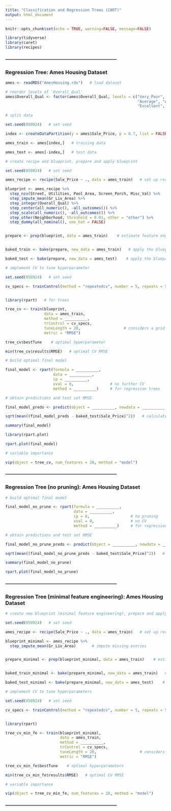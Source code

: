 ```yaml
---
title: "Classification and Regression Trees (CART)"
output: html_document
---
```


```r
knitr::opts_chunk$set(echo = TRUE, warning=FALSE, message=FALSE)

library(tidyverse)
library(caret)
library(recipes)
```


#### ---------------------------------------------------------------------------
### Regression Tree: Ames Housing Dataset

```r
ames <- readRDS("AmesHousing.rds")   # load dataset
```

```r
# reorder levels of 'Overall_Qual'
ames$Overall_Qual <- factor(ames$Overall_Qual, levels = c("Very_Poor", "Poor", "Fair", "Below_Average", 
                                                          "Average", "Above_Average", "Good", "Very_Good", 
                                                          "Excellent", "Very_Excellent"))
```


```r
# split data

set.seed(050924)   # set seed

index <- createDataPartition(y = ames$Sale_Price, p = 0.7, list = FALSE)   # consider 70-30 split

ames_train <- ames[index,]   # training data

ames_test <- ames[-index,]   # test data
```


```r
# create recipe and blueprint, prepare and apply blueprint

set.seed(050924)   # set seed

ames_recipe <- recipe(Sale_Price ~ ., data = ames_train)   # set up recipe

blueprint <- ames_recipe %>%    
  step_nzv(Street, Utilities, Pool_Area, Screen_Porch, Misc_Val) %>%   # filter out zv/nzv predictors
  step_impute_mean(Gr_Liv_Area) %>%                                    # impute missing entries
  step_integer(Overall_Qual) %>%                                       # numeric conversion of levels of the predictors   
  step_center(all_numeric(), -all_outcomes()) %>%                      # center (subtract mean) all numeric predictors
  step_scale(all_numeric(), -all_outcomes()) %>%                       # scale (divide by standard deviation) all numeric predictors
  step_other(Neighborhood, threshold = 0.01, other = "other") %>%      # lumping required predictors
  step_dummy(all_nominal(), one_hot = FALSE)                           # one-hot/dummy encode nominal categorical predictors


prepare <- prep(blueprint, data = ames_train)    # estimate feature engineering parameters based on training data


baked_train <- bake(prepare, new_data = ames_train)   # apply the blueprint to training data

baked_test <- bake(prepare, new_data = ames_test)    # apply the blueprint to test data
```


```r
# implement CV to tune hyperparameter

set.seed(050924)   # set seed

cv_specs <- trainControl(method = "repeatedcv", number = 5, repeats = 5)   # CV specifications


library(rpart)   # for trees

tree_cv <- train(blueprint,
                 data = ames_train,
                 method = __________,  
                 trControl = cv_specs,
                 tuneLength = 20,                   # considers a grid of 20 possible tuning parameter values
                 metric = "RMSE")
```


```r
tree_cv$bestTune    # optimal hyperparameter
```


```r
min(tree_cv$results$RMSE)   # optimal CV RMSE
```


```r
# build optimal final model

final_model <- rpart(formula = __________, 
                     data = __________,                      
                     cp = __________,   
                     xval = 0,                # no further CV
                     method = __________)     # for regression trees
```


```r
# obtain predictions and test set RMSE

final_model_preds <- predict(object = __________, newdata = __________, type = __________)    # obtain predictions

sqrt(mean((final_model_preds - baked_test$Sale_Price)^2))   # calculate test set RMSE
```


```r
summary(final_model)    
```


```r
library(rpart.plot)

rpart.plot(final_model)    
```


```r
# variable importance

vip(object = tree_cv, num_features = 20, method = "model")          
```


#### ---------------------------------------------------------------------------
### Regression Tree (no pruning): Ames Housing Dataset

```r
# build optimal final model

final_model_no_prune <- rpart(formula = __________, 
                              data = __________,                      
                              cp = 0,                  # no pruning
                              xval = 0,                # no CV
                              method = __________)     # for regression trees
```


```r
# obtain predictions and test set RMSE

final_model_no_prune_preds <- predict(object = __________, newdata = __________, type = __________)    # obtain predictions

sqrt(mean((final_model_no_prune_preds - baked_test$Sale_Price)^2))   # calculate test set RMSE
```


```r
summary(final_model_no_prune)    
```


```r
rpart.plot(final_model_no_prune)    
```


#### ---------------------------------------------------------------------------
### Regression Tree (minimal feature engineering): Ames Housing Dataset

```r
# create new blueprint (minimal feature engineering), prepare and apply blueprint

set.seed(050924)   # set seed

ames_recipe <- recipe(Sale_Price ~ ., data = ames_train)   # set up recipe

blueprint_minimal <- ames_recipe %>%    
  step_impute_mean(Gr_Liv_Area)       # impute missing entries                     


prepare_minimal <- prep(blueprint_minimal, data = ames_train)    # estimate feature engineering parameters based on training data


baked_train_minimal <- bake(prepare_minimal, new_data = ames_train)   # apply the blueprint to training data

baked_test_minimal <- bake(prepare_minimal, new_data = ames_test)    # apply the blueprint to test data
```


```r
# implement CV to tune hyperparameters

set.seed(050924)   # set seed

cv_specs <- trainControl(method = "repeatedcv", number = 5, repeats = 5)   # CV specifications


library(rpart)

tree_cv_min_fe <- train(blueprint_minimal,
                        data = ames_train,
                        method = __________,  
                        trControl = cv_specs,
                        tuneLength = 20,                   # considers a grid of 20 possible tuning parameter values
                        metric = "RMSE")
```


```r
tree_cv_min_fe$bestTune    # optimal hyperparameters
```


```r
min(tree_cv_min_fe$results$RMSE)   # optimal CV RMSE
```


```r
# variable importance

vip(object = tree_cv_min_fe, num_features = 20, method = "model")          
```


#### ---------------------------------------------------------------------------